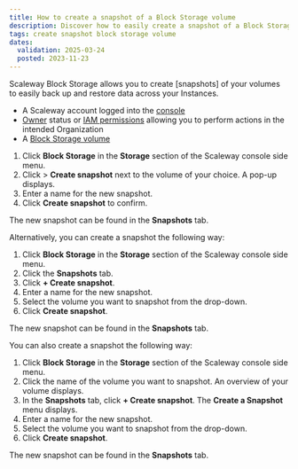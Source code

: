 ```yaml
---
title: How to create a snapshot of a Block Storage volume
description: Discover how to easily create a snapshot of a Block Storage volume. Follow our step-by-step guide to efficiently manage your storage resources.
tags: create snapshot block storage volume
dates:
  validation: 2025-03-24
  posted: 2023-11-23
---
```


Scaleway Block Storage allows you to create [snapshots] of your volumes to easily back up and restore data across your Instances.

<Requirements />

- A Scaleway account logged into the [console](https://console.scaleway.com)
- [Owner](/iam/concepts/#owner) status or [IAM permissions](/iam/concepts/#permission) allowing you to perform actions in the intended Organization
- A [Block Storage volume](/block-storage/how-to/create-a-volume/)

1. Click **Block Storage** in the **Storage** section of the Scaleway console side menu.
2. Click <Icon name="more" /> > **Create snapshot** next to the volume of your choice. A pop-up displays.
3. Enter a name for the new snapshot.
4. Click **Create snapshot** to confirm.

The new snapshot can be found in the **Snapshots** tab.

Alternatively, you can create a snapshot the following way:

1. Click **Block Storage** in the **Storage** section of the Scaleway console side menu.
2. Click the **Snapshots** tab.
3. Click **+ Create snapshot**.
4. Enter a name for the new snapshot.
5. Select the volume you want to snapshot from the drop-down.
6. Click **Create snapshot**.

The new snapshot can be found in the **Snapshots** tab.

You can also create a snapshot the following way:

1. Click **Block Storage** in the **Storage** section of the Scaleway console side menu.
2. Click the name of the volume you want to snapshot. An overview of your volume displays.
3. In the **Snapshots** tab, click **+ Create snapshot**. The **Create a Snapshot** menu displays.
4. Enter a name for the new snapshot.
5. Select the volume you want to snapshot from the drop-down.
6. Click **Create snapshot**.

The new snapshot can be found in the **Snapshots** tab.